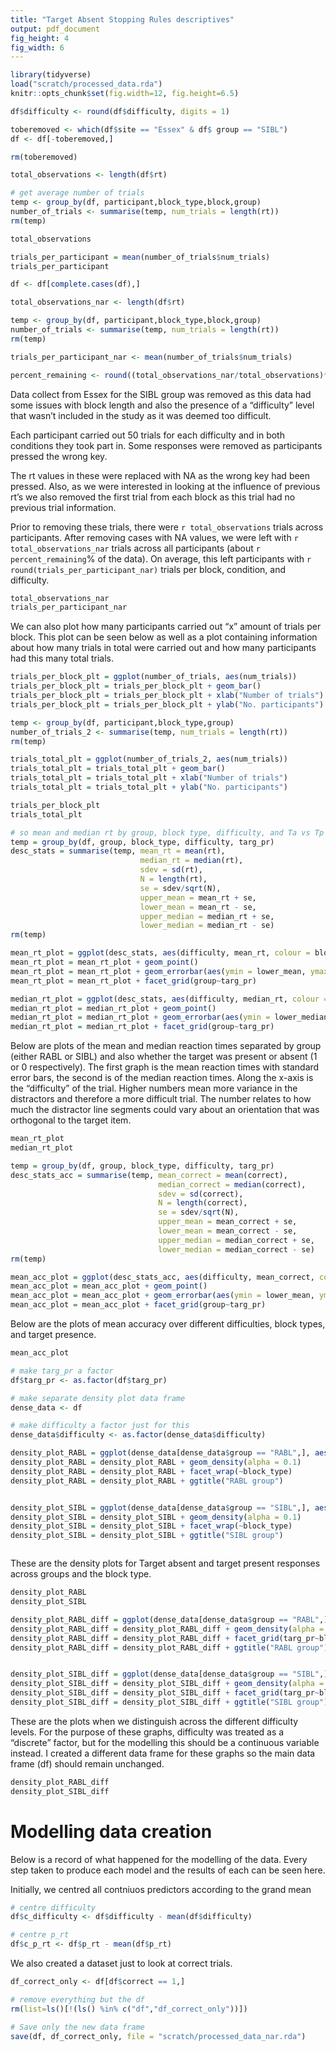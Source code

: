 ```yaml
---
title: "Target Absent Stopping Rules descriptives"
output: pdf_document
fig_height: 4
fig_width: 6
---
```


```r
library(tidyverse)
load("scratch/processed_data.rda")
knitr::opts_chunk$set(fig.width=12, fig.height=6.5) 
```

``` r
df$difficulty <- round(df$difficulty, digits = 1)
```

```r
toberemoved <- which(df$site == "Essex" & df$ group == "SIBL")
df <- df[-toberemoved,]

rm(toberemoved)
```


```r
total_observations <- length(df$rt)

# get average number of trials 
temp <- group_by(df, participant,block_type,block,group)
number_of_trials <- summarise(temp, num_trials = length(rt))
rm(temp)
```

``` r
total_observations

trials_per_participant = mean(number_of_trials$num_trials)
trials_per_participant
```

```r
df <- df[complete.cases(df),]

total_observations_nar <- length(df$rt)

temp <- group_by(df, participant,block_type,block,group)
number_of_trials <- summarise(temp, num_trials = length(rt))
rm(temp)

trials_per_participant_nar <- mean(number_of_trials$num_trials)

percent_remaining <- round((total_observations_nar/total_observations)*100)
```



Data collect from Essex for the SIBL group was removed as this data had some issues with block length and also the presence of a "difficulty" level that wasn't included in the study as it was deemed too difficult. 

Each participant carried out 50 trials for each difficulty and in both conditions they took part in. Some responses were removed as participants pressed the wrong key.

The rt values in these were replaced with NA as the wrong key had been pressed. Also, as we were interested in looking at the influence of previous rt's we also removed the first trial from each block as this trial had no previous trial information. 

Prior to removing these trials, there were `r total_observations` trials across participants. After removing cases with NA values, we were left with `r total_observations_nar` trials across all participants (about `r percent_remaining`% of the data). On average, this left participants with `r round(trials_per_participant_nar)` trials per block, condition, and difficulty.


```r
total_observations_nar
trials_per_participant_nar
```
We can also plot how many participants carried out "x" amount of trials per block. This plot can be seen below as well as a plot containing information about how many trials in total were carried out and how many participants had this many total trials. 

``` r
trials_per_block_plt = ggplot(number_of_trials, aes(num_trials))
trials_per_block_plt = trials_per_block_plt + geom_bar()
trials_per_block_plt = trials_per_block_plt + xlab("Number of trials")
trials_per_block_plt = trials_per_block_plt + ylab("No. participants")

```

```r
temp <- group_by(df, participant,block_type,group)
number_of_trials_2 <- summarise(temp, num_trials = length(rt))
rm(temp)

trials_total_plt = ggplot(number_of_trials_2, aes(num_trials))
trials_total_plt = trials_total_plt + geom_bar()
trials_total_plt = trials_total_plt + xlab("Number of trials")
trials_total_plt = trials_total_plt + ylab("No. participants")

```

```r
trials_per_block_plt
trials_total_plt
```

``` r
# so mean and median rt by group, block type, difficulty, and Ta vs Tp
temp = group_by(df, group, block_type, difficulty, targ_pr)
desc_stats = summarise(temp, mean_rt = mean(rt),
                             median_rt = median(rt),
                             sdev = sd(rt),
                             N = length(rt), 
                             se = sdev/sqrt(N),
                             upper_mean = mean_rt + se,
                             lower_mean = mean_rt - se,
                             upper_median = median_rt + se,
                             lower_median = median_rt - se)
rm(temp)

mean_rt_plot = ggplot(desc_stats, aes(difficulty, mean_rt, colour = block_type))
mean_rt_plot = mean_rt_plot + geom_point()
mean_rt_plot = mean_rt_plot + geom_errorbar(aes(ymin = lower_mean, ymax = upper_mean))
mean_rt_plot = mean_rt_plot + facet_grid(group~targ_pr)

median_rt_plot = ggplot(desc_stats, aes(difficulty, median_rt, colour = block_type))
median_rt_plot = median_rt_plot + geom_point()
median_rt_plot = median_rt_plot + geom_errorbar(aes(ymin = lower_median, ymax = upper_median))
median_rt_plot = median_rt_plot + facet_grid(group~targ_pr)

```


Below are plots of the mean and median reaction times separated by group (either RABL or SIBL) and also whether the target was present or absent (1 or 0 respectively). The first graph is the mean reaction times with standard error bars, the second is of the median reaction times. Along the x-axis is the "difficulty" of the trial. Higher numbers mean more variance in the distractors and therefore a more difficult trial. The number relates to how much the distractor line segments could vary about an orientation that was orthogonal to the target item.
```r
mean_rt_plot
median_rt_plot
```

```r
temp = group_by(df, group, block_type, difficulty, targ_pr)
desc_stats_acc = summarise(temp, mean_correct = mean(correct),
                                 median_correct = median(correct),
                                 sdev = sd(correct),
                                 N = length(correct), 
                                 se = sdev/sqrt(N),
                                 upper_mean = mean_correct + se,
                                 lower_mean = mean_correct - se,
                                 upper_median = median_correct + se,
                                 lower_median = median_correct - se)
rm(temp)

mean_acc_plot = ggplot(desc_stats_acc, aes(difficulty, mean_correct, colour = block_type))
mean_acc_plot = mean_acc_plot + geom_point()
mean_acc_plot = mean_acc_plot + geom_errorbar(aes(ymin = lower_mean, ymax = upper_mean))
mean_acc_plot = mean_acc_plot + facet_grid(group~targ_pr)

```

Below are the plots of mean accuracy over different difficulties, block types, and target presence. 
```r
mean_acc_plot
```

```r
# make targ_pr a factor 
df$targ_pr <- as.factor(df$targ_pr)

# make separate density plot data frame 
dense_data <- df

# make difficulty a factor just for this 
dense_data$difficulty <- as.factor(dense_data$difficulty)

density_plot_RABL = ggplot(dense_data[dense_data$group == "RABL",], aes(rt, colour = targ_pr))
density_plot_RABL = density_plot_RABL + geom_density(alpha = 0.1)
density_plot_RABL = density_plot_RABL + facet_wrap(~block_type)
density_plot_RABL = density_plot_RABL + ggtitle("RABL group")


density_plot_SIBL = ggplot(dense_data[dense_data$group == "SIBL",], aes(rt, colour = targ_pr))
density_plot_SIBL = density_plot_SIBL + geom_density(alpha = 0.1)
density_plot_SIBL = density_plot_SIBL + facet_wrap(~block_type)
density_plot_SIBL = density_plot_SIBL + ggtitle("SIBL group")



```

These are the density plots for Target absent and target present responses across groups and the block type. 
```r
density_plot_RABL
density_plot_SIBL
```

```r

density_plot_RABL_diff = ggplot(dense_data[dense_data$group == "RABL",], aes(rt, colour = difficulty))
density_plot_RABL_diff = density_plot_RABL_diff + geom_density(alpha = 0.1)
density_plot_RABL_diff = density_plot_RABL_diff + facet_grid(targ_pr~block_type)
density_plot_RABL_diff = density_plot_RABL_diff + ggtitle("RABL group")


density_plot_SIBL_diff = ggplot(dense_data[dense_data$group == "SIBL",], aes(rt, colour = difficulty))
density_plot_SIBL_diff = density_plot_SIBL_diff + geom_density(alpha = 0.1)
density_plot_SIBL_diff = density_plot_SIBL_diff + facet_grid(targ_pr~block_type)
density_plot_SIBL_diff = density_plot_SIBL_diff + ggtitle("SIBL group")

```


These are the plots when we distinguish across the different difficulty levels. For the purpose of these graphs, difficulty was treated as a "discrete" factor, but for the modelling this should be a continuous variable instead. I created a different data frame for these graphs so the main data frame (df) should remain unchanged. 

``` r
density_plot_RABL_diff
density_plot_SIBL_diff
```


# Modelling data creation 
Below is a record of what happened for the modelling of the data. Every step taken to produce each model and the results of each can be seen here. 

Initially, we centred all contniuos predictors according to the grand mean 

```r
# centre difficulty 
df$c_difficulty <- df$difficulty - mean(df$difficulty)

# centre p_rt
df$c_p_rt <- df$p_rt - mean(df$p_rt)
```

We also created a dataset just to look at correct trials. 

```r
df_correct_only <- df[df$correct == 1,]
```

``` r
# remove everything but the df 
rm(list=ls()[!(ls() %in% c("df","df_correct_only"))])

# Save only the new data frame
save(df, df_correct_only, file = "scratch/processed_data_nar.rda")
````





